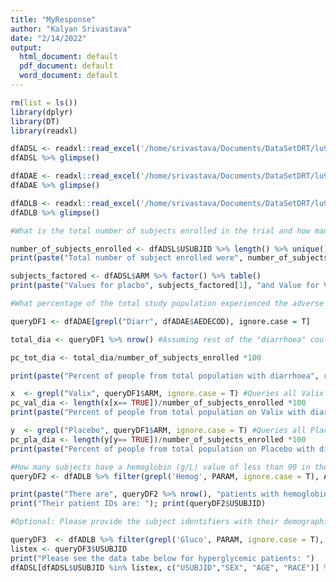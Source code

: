 ```yaml
---
title: "MyResponse"
author: "Kalyan Srivastava"
date: "2/14/2022"
output:
  html_document: default
  pdf_document: default
  word_document: default
---
```

```r
rm(list = ls())
library(dplyr)
library(DT)
library(readxl)
```
```r
dfADSL <- readxl::read_excel('/home/srivastava/Documents/DataSetDRT/lu97736nfd9ta.tmp.xlsm')
dfADSL %>% glimpse()

```


```r
dfADAE <- readxl::read_excel('/home/srivastava/Documents/DataSetDRT/lu97736nfd9tj.tmp.xlsm')
dfADAE %>% glimpse()

```

```r
dfADLB <- readxl::read_excel('/home/srivastava/Documents/DataSetDRT/lu97736nfd9tr.tmp.xlsm')
dfADLB %>% glimpse()

```

```r
#What is the total number of subjects enrolled in the trial and how many subjects are randomized in the study drug arm (Valix 20mg) and placebo arm? 

number_of_subjects_enrolled <- dfADSL$USUBJID %>% length() %>% unique() 
print(paste("Total number of subject enrolled were", number_of_subjects_enrolled))

subjects_factored <- dfADSL$ARM %>% factor() %>% table()
print(paste("Values for placbo", subjects_factored[1], "and Value for Valix",subjects_factored[2]))


```

```r
#What percentage of the total study population experienced the adverse event of diarrhoea and what percentage of subjects in the Valix 20mg and Placebo arms experienced diarrhoea, respectively? 

queryDF1 <- dfADAE[grepl("Diarr", dfADAE$AEDECOD), ignore.case = T] 

total_dia <- queryDF1 %>% nrow() #Assuming rest of the "diarrhoea" could be misspelled and upper/lower case does not matter

pc_tot_dia <- total_dia/number_of_subjects_enrolled *100

print(paste("Percent of people from total population with diarrhoea", round(pc_tot_dia, 2), "%"))

x  <- grepl("Valix", queryDF1$ARM, ignore.case = T) #Queries all Valix 20 mg plus diarrhoea 
pc_val_dia <- length(x[x== TRUE])/number_of_subjects_enrolled *100
print(paste("Percent of people from total population on Valix with diarrhoea", round(pc_val_dia, 2), "%"))

y  <- grepl("Placebo", queryDF1$ARM, ignore.case = T) #Queries all Placebo plus diarrhoea 
pc_pla_dia <- length(y[y== TRUE])/number_of_subjects_enrolled *100
print(paste("Percent of people from total population on Placebo with diarrhoea", round(pc_pla_dia, 2), "%"))

```

```r
#How many subjects have a hemoglobin (g/L) value of less than 90 in the total study population? And what are their unique subject identifiers?
queryDF2 <- dfADLB %>% filter(grepl('Hemog', PARAM, ignore.case = T), AVAL < 90) #Assuming hemoglobin can be misspleled if written completely and Hemog can query the "Hemoglobin (g/L)"

print(paste("There are", queryDF2 %>% nrow(), "patients with hemoglobin level less that 90") )
print("Their patient IDs are: "); print(queryDF2$USUBJID)
```
```r
#Optional: Please provide the subject identifiers with their demographic information (SEX, AGE, RACE), for subjects who had severe hyperglycemia (blood glucose level of over 250 mg/dL) at baseline.

queryDF3  <- dfADLB %>% filter(grepl('Gluco', PARAM, ignore.case = T), AVAL * 18 > 250)# multiply with 18 to get mmol/L to mg/dl conversion
listex <- queryDF3$USUBJID
print("Please see the data tabe below for hyperglycemic patients: ")
dfADSL[dfADSL$USUBJID %in% listex, c("USUBJID","SEX", "AGE", "RACE")] %>%  datatable()


```

